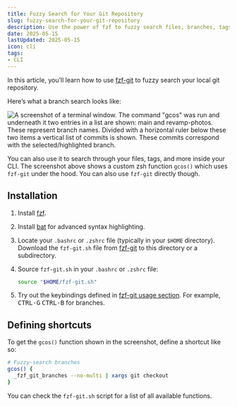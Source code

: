 ```yaml
---
title: Fuzzy Search for Your Git Repository
slug: fuzzy-search-for-your-git-repository
description: Use the power of fzf to fuzzy search files, branches, tags, and more inside your Git repository.
date: 2025-05-15
lastUpdated: 2025-05-15
icon: cli
tags:
- CLI
---
```


In this article, you'll learn how to use [fzf-git](https://github.com/junegunn/fzf-git.sh) to fuzzy search your local git repository.

Here’s what a branch search looks like:

![A screenshot of a terminal window. The command "gcos" was run and underneath it two entries in a list are shown: main and revamp-photos. These represent branch names. Divided with a horizontal ruler below these two items a vertical list of commits is shown. These commits correspond with the selected/highlighted branch.](./_img/fzf-git-gcos-example.png)

You can also use it to search through your files, tags, and more inside your CLI. The screenshot above shows a custom zsh function `gcos()` which uses `fzf-git` under the hood. You can also use `fzf-git` directly though.

## Installation

1. Install [fzf](https://github.com/junegunn/fzf).
1. Install [bat](https://github.com/sharkdp/bat) for advanced syntax highlighting.
1. Locate your `.bashrc` or `.zshrc` file (typically in your `$HOME` directory). Download the `fzf-git.sh` file from [fzf-git](https://github.com/junegunn/fzf-git.sh) to this directory or a subdirectory.
1. Source `fzf-git.sh` in your `.bashrc` or `.zshrc` file:

    ```sh title=".zshrc"
    source "$HOME/fzf-git.sh"
    ```
1. Try out the keybindings defined in [fzf-git usage section](https://github.com/junegunn/fzf-git.sh#usage). For example, <kbd>CTRL-G</kbd> <kbd>CTRL-B</kbd> for branches.

## Defining shortcuts

To get the `gcos()` function shown in the screenshot, define a shortcut like so:

```sh title=".zshrc"
# Fuzzy-search branches
gcos() {
  _fzf_git_branches --no-multi | xargs git checkout
}
```

You can check the `fzf-git.sh` script for a list of all available functions.